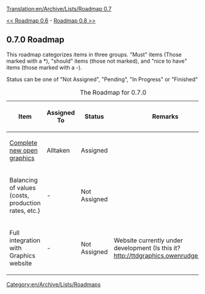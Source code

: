 [[Translation:en/Archive/Lists/Roadmap 0.7]]
[[Category:en/Archive/Lists/Roadmaps]]

[[en/Archive/Lists/Roadmap 0.6|<< Roadmap 0.6]] - [[en/Archive/Lists/Roadmap 1.0|Roadmap 0.8 >>]]
== 0.7.0 Roadmap ==

This roadmap categorizes items in three groups. "Must" items (Those marked with a *), "should" items (those not marked), and "nice to have" items (those marked with a -).

Status can be one of "Not Assigned", "Pending", "In Progress" or "Finished" 

{| border="1"
|+ The Roadmap for 0.7.0
|-
! Item !! Assigned To !! Status !! Remarks
|-
|[[en/Archive/Community/Graphics Replacement|Complete new open graphics]] || Alltaken
!class="claimed" | Assigned || 
|-
|Balancing of values (costs, production rates, etc.) || -
!class="unclaimed" | Not Assigned || 
|-
|Full integration with Graphics website || -
!class="unclaimed" | Not Assigned || Website currently under development 
(Is this it? http://ttdgraphics.owenrudge.com/)
|}